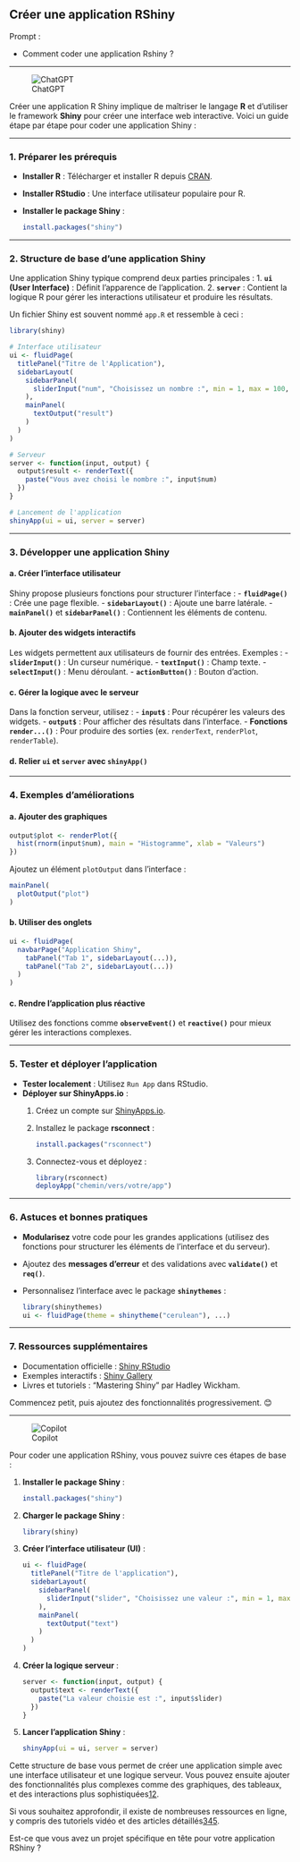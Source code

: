 ## Créer une application RShiny

::: {.callout-note appearance="simple"}
Prompt : 

* Comment coder une application Rshiny ?


:::

----

![ChatGPT](../img/ChatGPT.PNG)

Créer une application R Shiny implique de maîtriser le langage **R** et d'utiliser le framework **Shiny** pour créer une interface web interactive. Voici un guide étape par étape pour coder une application Shiny :

---

### 1. **Préparer les prérequis**
- **Installer R** : Télécharger et installer R depuis [CRAN](https://cran.r-project.org/).
- **Installer RStudio** : Une interface utilisateur populaire pour R.
- **Installer le package Shiny** : 
  ```R
  install.packages("shiny")
  ```

---

### 2. **Structure de base d'une application Shiny**
Une application Shiny typique comprend deux parties principales :
1. **`ui` (User Interface)** : Définit l'apparence de l'application.
2. **`server`** : Contient la logique R pour gérer les interactions utilisateur et produire les résultats.

Un fichier Shiny est souvent nommé `app.R` et ressemble à ceci :

```R
library(shiny)

# Interface utilisateur
ui <- fluidPage(
  titlePanel("Titre de l'Application"),
  sidebarLayout(
    sidebarPanel(
      sliderInput("num", "Choisissez un nombre :", min = 1, max = 100, value = 50)
    ),
    mainPanel(
      textOutput("result")
    )
  )
)

# Serveur
server <- function(input, output) {
  output$result <- renderText({
    paste("Vous avez choisi le nombre :", input$num)
  })
}

# Lancement de l'application
shinyApp(ui = ui, server = server)
```

---

### 3. **Développer une application Shiny**
#### a. **Créer l'interface utilisateur**
Shiny propose plusieurs fonctions pour structurer l'interface :
- **`fluidPage()`** : Crée une page flexible.
- **`sidebarLayout()`** : Ajoute une barre latérale.
- **`mainPanel()`** et **`sidebarPanel()`** : Contiennent les éléments de contenu.

#### b. **Ajouter des widgets interactifs**
Les widgets permettent aux utilisateurs de fournir des entrées. Exemples :
- **`sliderInput()`** : Un curseur numérique.
- **`textInput()`** : Champ texte.
- **`selectInput()`** : Menu déroulant.
- **`actionButton()`** : Bouton d'action.

#### c. **Gérer la logique avec le serveur**
Dans la fonction serveur, utilisez :
- **`input$`** : Pour récupérer les valeurs des widgets.
- **`output$`** : Pour afficher des résultats dans l'interface.
- **Fonctions `render...()`** : Pour produire des sorties (ex. `renderText`, `renderPlot`, `renderTable`).

#### d. **Relier `ui` et `server` avec `shinyApp()`**

---

### 4. **Exemples d'améliorations**
#### a. **Ajouter des graphiques**
```R
output$plot <- renderPlot({
  hist(rnorm(input$num), main = "Histogramme", xlab = "Valeurs")
})
```
Ajoutez un élément `plotOutput` dans l'interface :
```R
mainPanel(
  plotOutput("plot")
)
```

#### b. **Utiliser des onglets**
```R
ui <- fluidPage(
  navbarPage("Application Shiny",
    tabPanel("Tab 1", sidebarLayout(...)),
    tabPanel("Tab 2", sidebarLayout(...))
  )
)
```

#### c. **Rendre l'application plus réactive**
Utilisez des fonctions comme **`observeEvent()`** et **`reactive()`** pour mieux gérer les interactions complexes.

---

### 5. **Tester et déployer l'application**
- **Tester localement** : Utilisez `Run App` dans RStudio.
- **Déployer sur ShinyApps.io** :
  1. Créez un compte sur [ShinyApps.io](https://www.shinyapps.io/).
  2. Installez le package **rsconnect** :
     ```R
     install.packages("rsconnect")
     ```
  3. Connectez-vous et déployez :
     ```R
     library(rsconnect)
     deployApp("chemin/vers/votre/app")
     ```

---

### 6. **Astuces et bonnes pratiques**
- **Modularisez** votre code pour les grandes applications (utilisez des fonctions pour structurer les éléments de l'interface et du serveur).
- Ajoutez des **messages d'erreur** et des validations avec **`validate()`** et **`req()`**.
- Personnalisez l'interface avec le package **`shinythemes`** :
  ```R
  library(shinythemes)
  ui <- fluidPage(theme = shinytheme("cerulean"), ...)
  ```

---

### 7. **Ressources supplémentaires**
- Documentation officielle : [Shiny RStudio](https://shiny.rstudio.com/)
- Exemples interactifs : [Shiny Gallery](https://shiny.rstudio.com/gallery/)
- Livres et tutoriels : "Mastering Shiny" par Hadley Wickham.

Commencez petit, puis ajoutez des fonctionnalités progressivement. 😊

----

![Copilot](../img/copilot.PNG)

Pour coder une application RShiny, vous pouvez suivre ces étapes de base :

1. **Installer le package Shiny** :
   ```R
   install.packages("shiny")
   ```

2. **Charger le package Shiny** :
   ```R
   library(shiny)
   ```

3. **Créer l'interface utilisateur (UI)** :
   ```R
   ui <- fluidPage(
     titlePanel("Titre de l'application"),
     sidebarLayout(
       sidebarPanel(
         sliderInput("slider", "Choisissez une valeur :", min = 1, max = 100, value = 50)
       ),
       mainPanel(
         textOutput("text")
       )
     )
   )
   ```

4. **Créer la logique serveur** :
   ```R
   server <- function(input, output) {
     output$text <- renderText({
       paste("La valeur choisie est :", input$slider)
     })
   }
   ```

5. **Lancer l'application Shiny** :
   ```R
   shinyApp(ui = ui, server = server)
   ```

Cette structure de base vous permet de créer une application simple avec une interface utilisateur et une logique serveur. Vous pouvez ensuite ajouter des fonctionnalités plus complexes comme des graphiques, des tableaux, et des interactions plus sophistiquées[1](https://www.christophenicault.com/fr/post/introduction_to_shiny/)[2](https://shiny.posit.co/r/getstarted/build-an-app/hello-shiny/getting-started.html).

Si vous souhaitez approfondir, il existe de nombreuses ressources en ligne, y compris des tutoriels vidéo et des articles détaillés[3](https://www.youtube.com/watch?v=G_n2svA1-eY)[4](https://www.youtube.com/watch?v=jxsKUxkiaLI)[5](https://www.youtube.com/watch?v=tfN10IUX9Lo).

Est-ce que vous avez un projet spécifique en tête pour votre application RShiny ?